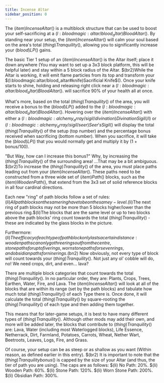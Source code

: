 ```yaml
---
title: Incense Altar
sidebar_position: 0
---
```



The $(item)Incense Altar$() is a multiblock structure that can be used to boost your self-sacrificing at a $(l:bloodmagic:altar/blood_altar)Blood Altar$(). By standing near your setup, the $(item)Incense Altar$() will calm your soul based on the area's total $(thing)Tranquility$(), allowing you to significantly increase your $(blood)LP$() gains.

The basic Tier 1 setup of an $(item)Incense Altar$() is the Altar itself; place it down anywhere (You may want to set up a 3x3 block platform, this will be helpful later) and stay within a 5 block radius of the Altar. $(br2)While the Altar is working, it will emit flame particles from its top and transform your $(l:bloodmagic:altar/blood_altar#knife)Sacrificial Knife$(). Once your knife starts to shine, holding and releasing right click near a $(l:bloodmagic:altar/blood_altar)Blood Altar$(). will sacrifice 90% of your health all at once.

What's more, based on the total $(thing)Tranquility$() of the area, you will receive a bonus to the $(blood)LP$() added to the $(l:bloodmagic:altar/blood_altar)Blood Altar$(). Hovering over the $(item)Incense Altar$() with either a $(l:bloodmagic:alchemy_array/sigil/divination)Divination Sigil$(/l) or $(l:bloodmagic:alchemy_array/sigil/seer)Seer's Sigil$() will display the total $(thing)Tranquility$() of the setup (top number) and the percentage bonus received when sacrificing (bottom number). When you sacrifice, it will take the $(blood)LP$() that you would normally get and multiply it by (1 + bonus/100).

"But Way, how can I increase this bonus?" Why, by increasing the $(thing)Tranquility$() of the surrounding area! ...That may be a bit ambiguous. $(br2)To increase the $(thing)Tranquility$() of the area, you must place paths leading out from your $(item)Incense Altar$(). These paths need to be constructed from a three wide set of $(item)Path$() blocks, such as the $(item)Wooden Path$(), that extend from the 3x3 set of solid reference blocks in all four cardinal directions.

Each new "ring" of path blocks follow a set of rules: $(li)All path blocks on the same ring have to be on the same y-level.$(li)The next ring of path blocks may not be more than 5 blocks higher/lower than the previous ring.$(li)The blocks that are the same level or up to two blocks above the path blocks' ring count towards the total $(thing)Tranquility$() - these are indicated by the glass blocks in the picture.

Furthermore:$(li)The efficacy of each type of path block only lasts a certain distance: wooden paths can only go three rings out from the centre, stone paths for up to five rings, worn stone paths for seven rings, and obsidian paths for nine rings.$(bn2)  Now obviously, not every type of block will count towards your $(thing)Tranquility$(). Not just any ol' cobble will do, no! We need crops, dirt, and even... lava?

There are multiple block categories that count towards the total $(thing)Tranquility$(). In no particular order, they are: Plants, Crops, Trees, Earthen, Water, Fire, and Lava. The $(item)Incense Altar$() will look at all of the blocks that are within its range (set by the path blocks) and tabulate how much total $(thing)Tranquility$() of each Type there is. Once done, it will calculate the total $(thing)Tranquility$() by square-rooting the $(thing)Tranquility$() of each type and then adding them together.

This means that for later-game setups, it is best to have many different types of $(thing)Tranquility$(). Although other mods may add their own, and more will be added later, the blocks that contribute to $(thing)Tranquility$() are: Lava, Water (including most Waterlogged blocks), Life Essence, Netherrack, Dirt, Farmland, Potatoes, Carrots, Wheat, Nether Wart, Beetroots, Leaves, Logs, Fire, and Grass.

Of course, your setup can be as steep or as shallow as you want (Within reason, as defined earlier in this entry). $(br2) It is important to note that the $(thing)Tranquility bonus$() is capped by the size of your Altar (and thus, the tier of path you are using). The caps are as follows: $(li) No Path: 20%. $(li) Wooden Path: 60%. $(li) Stone Path: 120%. $(li) Worn Stone Path: 200%. $(li) Obsidian Path: 300%.

